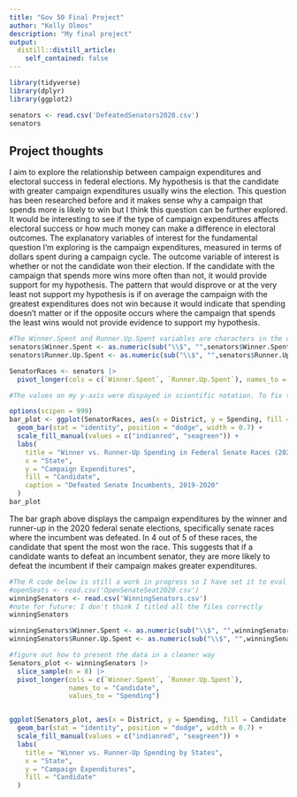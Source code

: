 ```yaml
---
title: "Gov 50 Final Project"
author: "Kelly Olmos"
description: "My final project"
output:
  distill::distill_article:
    self_contained: false
---
```

```r
library(tidyverse)
library(dplyr)
library(ggplot2)
```

```r
senators <- read.csv('DefeatedSenators2020.csv')
senators
```

## Project thoughts

I aim to explore the relationship between campaign expenditures and electoral success in federal elections. My hypothesis is that the candidate with greater campaign expenditures usually wins the election. This question has been researched before and it makes sense why a campaign that spends more is likely to win but I think this question can be further explored. It would be interesting to see if the type of campaign expenditures affects electoral success or how much money can make a difference in electoral outcomes. The explanatory variables of interest for the fundamental question I'm exploring is the campaign expenditures, measured in terms of dollars spent during a campaign cycle. The outcome variable of interest is whether or not the candidate won their election. If the candidate with the campaign that spends more wins more often than not, it would provide support for my hypothesis. The pattern that would disprove or at the very least not support my hypothesis is if on average the campaign with the greatest expenditures does not win because it would indicate that spending doesn't matter or if the opposite occurs where the campaign that spends the least wins would not provide evidence to support my hypothesis. 


```r
#The Winner.Spent and Runner.Up.Spent variables are characters in the original data set so I converted them to numeric variables and removed the $ in front of the original version of these variables so R can interpret them accurately as numeric variables
senators$Winner.Spent <- as.numeric(sub("\\$", "",senators$Winner.Spent))
senators$Runner.Up.Spent <- as.numeric(sub("\\$", "",senators$Runner.Up.Spent))

SenatorRaces <- senators |>
  pivot_longer(cols = c(`Winner.Spent`, `Runner.Up.Spent`), names_to = "Candidate", values_to = "Spending") 

#The values on my y-axis were dispayed in scientific notation. To fix the way the numbers were displayed I used the following code in #the line below from this source "https://rpubs.com/techanswers88/remove-scientific-notation-in-ggplot

options(scipen = 999)
bar_plot <- ggplot(SenatorRaces, aes(x = District, y = Spending, fill = Candidate)) +
  geom_bar(stat = "identity", position = "dodge", width = 0.7) +
  scale_fill_manual(values = c("indianred", "seagreen")) +
  labs(
    title = "Winner vs. Runner-Up Spending in Federal Senate Races (2020)",
    x = "State",
    y = "Campaign Expenditures",
    fill = "Candidate",
    caption = "Defeated Senate Incumbents, 2019-2020"
  ) 
bar_plot
```
The bar graph above displays the campaign expenditures by the winner and runner-up in the 2020 federal senate elections, specifically senate races where the incumbent was defeated. In 4 out of 5 of these races, the candidate that spent the most won the race. This suggests that if a candidate wants to defeat an incumbent senator, they are more likely to defeat the incumbent if their campaign makes greater expenditures.
```r
#The R code below is still a work in progress so I have set it to eval = FALSE
#openSeats <- read.csv('OpenSenateSeat2020.csv')
winningSenators <- read.csv('WinningSenators.csv')
#note for future: I don't think I titled all the files correctly
winningSenators

winningSenators$Winner.Spent <- as.numeric(sub("\\$", "",winningSenators$Winner.Spent))
winningSenators$Runner.Up.Spent <- as.numeric(sub("\\$", "",winningSenators$Runner.Up.Spent))

#figure out how to present the data in a cleaner way
Senators_plot <- winningSenators |>
  slice_sample(n = 8) |>
  pivot_longer(cols = c(`Winner.Spent`, `Runner.Up.Spent`), 
               names_to = "Candidate", 
               values_to = "Spending")


ggplot(Senators_plot, aes(x = District, y = Spending, fill = Candidate)) +
  geom_bar(stat = "identity", position = "dodge", width = 0.7) +
  scale_fill_manual(values = c("indianred", "seagreen")) +
  labs(
    title = "Winner vs. Runner-Up Spending by States",
    x = "State",
    y = "Campaign Expenditures",
    fill = "Candidate"
  ) 
```


